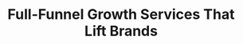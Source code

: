 ---
title: "Full-Funnel Growth Services That Lift Brands"
description: "From strategy to execution, we offer 360° marketing and development solutions designed to scale your brand profitably."
title2: "What We Do"
description2: "Our team blends creativity, data, and technology to deliver end-to-end solutions across marketing, development, and performance optimization."
image: "/assets/imgs/project/office.png"
meta:
  meta_title: "Service Page"
  meta_description: "Service Page description"
---